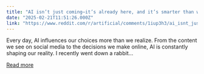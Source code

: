 ```yaml
---
title: "AI isn’t just coming—it’s already here, and it’s smarter than we think"
date: "2025-02-21T11:51:26.000Z"
link: "https://www.reddit.com/r/artificial/comments/1iup3h3/ai_isnt_just_comingits_already_here_and_its/"
---
```


Every day, AI influences our choices more than we realize. From the content we see on social media to the decisions we make online, AI is constantly shaping our reality.
 I recently went down a rabbit...

[Read more](https://www.reddit.com/r/artificial/comments/1iup3h3/ai_isnt_just_comingits_already_here_and_its/)
